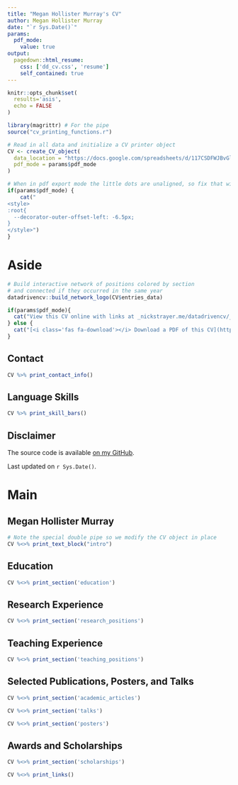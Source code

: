 ```yaml
---
title: "Megan Hollister Murray's CV"
author: Megan Hollister Murray
date: "`r Sys.Date()`"
params:
  pdf_mode:
    value: true
output:
  pagedown::html_resume:
    css: ['dd_cv.css', 'resume']
    self_contained: true
---
```


```r
knitr::opts_chunk$set(
  results='asis', 
  echo = FALSE
)

library(magrittr) # For the pipe
source("cv_printing_functions.r")

# Read in all data and initialize a CV printer object
CV <- create_CV_object(
  data_location = "https://docs.google.com/spreadsheets/d/117CSDFWJBvGldcfDhbs3wB9Ej3SyoFn_N4OX0MHt9R8/edit?usp=sharing",  
  pdf_mode = params$pdf_mode
)

```


```r
# When in pdf export mode the little dots are unaligned, so fix that with some conditional CSS.
if(params$pdf_mode) {
    cat("
<style>
:root{
  --decorator-outer-offset-left: -6.5px;
}
</style>")
}
```


Aside
================================================================================

```r
# Build interactive network of positions colored by section
# and connected if they occurred in the same year
datadrivencv::build_network_logo(CV$entries_data)
```


```r
if(params$pdf_mode){
  cat("View this CV online with links at _nickstrayer.me/datadrivencv/_")
} else {
  cat("[<i class='fas fa-download'></i> Download a PDF of this CV](https://github.com/murraymegan/cv/raw/master/megan_murray_cv.pdf)")
}
```

Contact {#contact}
--------------------------------------------------------------------------------

```r
CV %>% print_contact_info()
```



Language Skills {#skills}
--------------------------------------------------------------------------------

```r
CV %>% print_skill_bars()
```



Disclaimer {#disclaimer}
--------------------------------------------------------------------------------

<!-- Made with the R package [**pagedown**](https://github.com/rstudio/pagedown).  -->

The source code is available [on my GitHub](https://github.com/murraymegan/murray_megan_cv).

Last updated on `r Sys.Date()`.

Main
================================================================================

Megan Hollister Murray {#title}
--------------------------------------------------------------------------------
```r
# Note the special double pipe so we modify the CV object in place
CV %<>% print_text_block("intro") 
```

Education {data-icon=graduation-cap data-concise=true}
--------------------------------------------------------------------------------

```r
CV %<>% print_section('education')
```

Research Experience {data-icon=laptop}
--------------------------------------------------------------------------------

```r
CV %<>% print_section('research_positions')
```

Teaching Experience {data-icon=chalkboard-teacher}
--------------------------------------------------------------------------------

```r
CV %<>% print_section('teaching_positions')
```

Selected Publications, Posters, and Talks {data-icon=book}
--------------------------------------------------------------------------------

```r
CV %<>% print_section('academic_articles')
```

```r
CV %<>% print_section('talks')
```

```r
CV %<>% print_section('posters')
```

Awards and Scholarships {data-icon=trophy}
--------------------------------------------------------------------------------

```r
CV %<>% print_section('scholarships')
```


```r
CV %<>% print_links()
```

